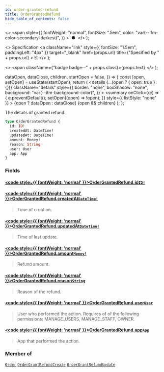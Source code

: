 ```yaml
---
id: order-granted-refund
title: OrderGrantedRefund
hide_table_of_contents: false
---
```


  <>
    <span
      style={{
        fontWeight: "normal",
        fontSize: ".5em",
        color: "var(--ifm-color-secondary-darkest)",
      }}
    >
      &nbsp;●&nbsp;
    </span>
  </>
);

  <>
    Specification
    <a
      className="link"
      style={{ fontSize: "1.5em", paddingLeft: "4px" }}
      target="\_blank"
      href={props.url}
      title={"Specified by " + props.url}
    >
      ⎘
    </a>
  </>
);

  <>
    <span className={"badge badge--" + props.class}>{props.text}</span>
  </>
);


  dataOpen,
  dataClose,
  children,
  startOpen = false,
}) => {
  const [open, setOpen] = useState(startOpen);
  return (
    <details
      {...(open ? { open: true } : {})}
      className="details"
      style={{
        border: "none",
        boxShadow: "none",
        background: "var(--ifm-background-color)",
      }}
    >
      <summary
        onClick={(e) => {
          e.preventDefault();
          setOpen((open) => !open);
        }}
        style={{ listStyle: "none" }}
      >
        {open ? dataOpen : dataClose}
      </summary>
      {open && children}
    </details>
  );
};

The details of granted refund.

<Badge text="Added in Saleor 3.13" class="secondary margin-bottom--sm" />

<FeaturePreview />

```graphql
type OrderGrantedRefund {
  id: ID!
  createdAt: DateTime!
  updatedAt: DateTime!
  amount: Money!
  reason: String
  user: User
  app: App
}
```

### Fields

#### [<code style={{ fontWeight: 'normal' }}>OrderGrantedRefund.<b>id</b></code>](#)<Bullet />[`ID!`](../../../api-reference/miscellaneous/scalars/id) <Badge class="secondary" text="non-null"/> <Badge class="secondary" text="scalar"/>

>

#### [<code style={{ fontWeight: 'normal' }}>OrderGrantedRefund.<b>createdAt</b></code>](#)<Bullet />[`DateTime!`](../../../api-reference/miscellaneous/scalars/date-time) <Badge class="secondary" text="non-null"/> <Badge class="secondary" text="scalar"/>

> Time of creation.

#### [<code style={{ fontWeight: 'normal' }}>OrderGrantedRefund.<b>updatedAt</b></code>](#)<Bullet />[`DateTime!`](../../../api-reference/miscellaneous/scalars/date-time) <Badge class="secondary" text="non-null"/> <Badge class="secondary" text="scalar"/>

> Time of last update.

#### [<code style={{ fontWeight: 'normal' }}>OrderGrantedRefund.<b>amount</b></code>](#)<Bullet />[`Money!`](../../../api-reference/miscellaneous/objects/money) <Badge class="secondary" text="non-null"/> <Badge class="secondary" text="object"/>

> Refund amount.

#### [<code style={{ fontWeight: 'normal' }}>OrderGrantedRefund.<b>reason</b></code>](#)<Bullet />[`String`](../../../api-reference/miscellaneous/scalars/string) <Badge class="secondary" text="scalar"/>

> Reason of the refund.

#### [<code style={{ fontWeight: 'normal' }}>OrderGrantedRefund.<b>user</b></code>](#)<Bullet />[`User`](../../../api-reference/users/objects/user) <Badge class="secondary" text="object"/>

> User who performed the action. Requires of of the following permissions: MANAGE_USERS, MANAGE_STAFF, OWNER.

#### [<code style={{ fontWeight: 'normal' }}>OrderGrantedRefund.<b>app</b></code>](#)<Bullet />[`App`](../../../api-reference/apps/objects/app) <Badge class="secondary" text="object"/>

> App that performed the action.

### Member of

[`Order`](../../../api-reference/orders/objects/order) <Badge class="secondary" text="object"/><Bullet />[`OrderGrantRefundCreate`](../../../api-reference/orders/objects/order-grant-refund-create) <Badge class="secondary" text="object"/><Bullet />[`OrderGrantRefundUpdate`](../../../api-reference/orders/objects/order-grant-refund-update) <Badge class="secondary" text="object"/>

